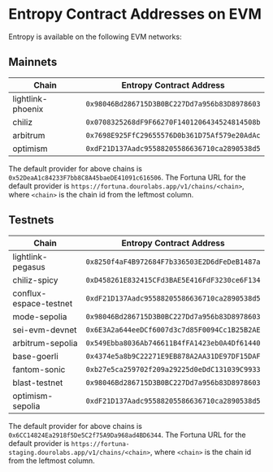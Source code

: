 # Entropy Contract Addresses on EVM

Entropy is available on the following EVM networks:

## Mainnets

| Chain             | Entropy Contract Address                     |
| ----------------- | -------------------------------------------- |
| lightlink-phoenix | `0x98046Bd286715D3B0BC227Dd7a956b83D8978603` |
| chiliz            | `0x0708325268dF9F66270F1401206434524814508b` |
| arbitrum          | `0x7698E925FfC29655576D0b361D75Af579e20AdAc` |
| optimism          | `0xdF21D137Aadc95588205586636710ca2890538d5` |

The default provider for above chains is `0x52DeaA1c84233F7bb8C8A45baeDE41091c616506`. The Fortuna URL for the default provider is `https://fortuna.dourolabs.app/v1/chains/<chain>`,
where `<chain>` is the chain id from the leftmost column.

## Testnets

| Chain                  | Entropy Contract Address                     |
| ---------------------- | -------------------------------------------- |
| lightlink-pegasus      | `0x8250f4aF4B972684F7b336503E2D6dFeDeB1487a` |
| chiliz-spicy           | `0xD458261E832415CFd3BAE5E416FdF3230ce6F134` |
| conflux-espace-testnet | `0xdF21D137Aadc95588205586636710ca2890538d5` |
| mode-sepolia           | `0x98046Bd286715D3B0BC227Dd7a956b83D8978603` |
| sei-evm-devnet         | `0x6E3A2a644eeDCf6007d3c7d85F0094Cc1B25B2AE` |
| arbitrum-sepolia       | `0x549Ebba8036Ab746611B4fFA1423eb0A4Df61440` |
| base-goerli            | `0x4374e5a8b9C22271E9EB878A2AA31DE97DF15DAF` |
| fantom-sonic           | `0xb27e5ca259702f209a29225d0eDdC131039C9933` |
| blast-testnet          | `0x98046Bd286715D3B0BC227Dd7a956b83D8978603` |
| optimism-sepolia       | `0xdF21D137Aadc95588205586636710ca2890538d5` |

The default provider for above chains is `0x6CC14824Ea2918f5De5C2f75A9Da968ad4BD6344`. The Fortuna URL for the default provider is `https://fortuna-staging.dourolabs.app/v1/chains/<chain>`,
where `<chain>` is the chain id from the leftmost column.
